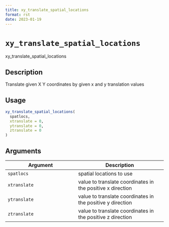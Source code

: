 ```yaml
--- 
title: xy_translate_spatial_locations 
format: rst 
date: 2023-01-19 
--- 
```

# `xy_translate_spatial_locations`

xy_translate_spatial_locations


## Description

Translate given X Y coordinates by given x and y translation values


## Usage

```r
xy_translate_spatial_locations(
  spatlocs,
  xtranslate = 0,
  ytranslate = 0,
  ztranslate = 0
)
```


## Arguments

Argument      |Description
------------- |----------------
`spatlocs`     |     spatial locations to use
`xtranslate`     |     value to translate coordinates in the positive x direction
`ytranslate`     |     value to translate coordinates in the positive y direction
`ztranslate`     |     value to translate coordinates in the positive z direction


